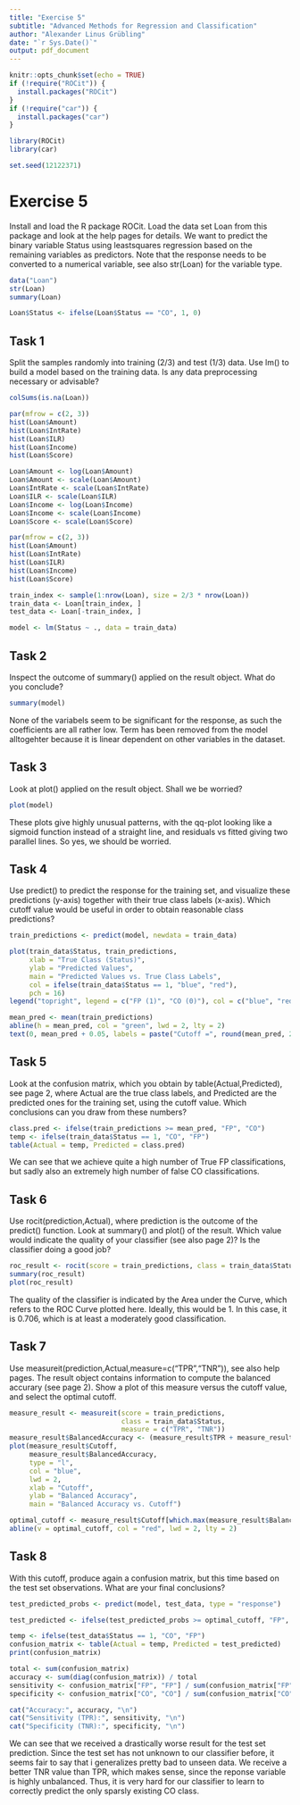 ```yaml
---
title: "Exercise 5"
subtitle: "Advanced Methods for Regression and Classification"
author: "Alexander Linus Grübling"
date: "`r Sys.Date()`"
output: pdf_document
---
```


```r
knitr::opts_chunk$set(echo = TRUE)
if (!require("ROCit")) {
  install.packages("ROCit")
}
if (!require("car")) {
  install.packages("car")
}

library(ROCit)
library(car)

set.seed(12122371)
```

# Exercise 5

Install and load the R package ROCit. Load the data set Loan from this package and look at the help pages for details. We want to predict the binary variable Status using leastsquares regression based on the remaining variables as predictors. Note that the response needs to be converted to a numerical variable, see also str(Loan) for the variable type.

```r
data("Loan")
str(Loan)
summary(Loan)

Loan$Status <- ifelse(Loan$Status == "CO", 1, 0)
```

## Task 1

Split the samples randomly into training (2/3) and test (1/3) data. Use lm() to build a model based on the training data. Is any data preprocessing necessary or advisable?

```r
colSums(is.na(Loan))

par(mfrow = c(2, 3))
hist(Loan$Amount)
hist(Loan$IntRate)
hist(Loan$ILR)
hist(Loan$Income)
hist(Loan$Score)

Loan$Amount <- log(Loan$Amount)
Loan$Amount <- scale(Loan$Amount)
Loan$IntRate <- scale(Loan$IntRate)
Loan$ILR <- scale(Loan$ILR)
Loan$Income <- log(Loan$Income)
Loan$Income <- scale(Loan$Income)
Loan$Score <- scale(Loan$Score)

par(mfrow = c(2, 3))
hist(Loan$Amount)
hist(Loan$IntRate)
hist(Loan$ILR)
hist(Loan$Income)
hist(Loan$Score)

train_index <- sample(1:nrow(Loan), size = 2/3 * nrow(Loan))
train_data <- Loan[train_index, ]
test_data <- Loan[-train_index, ]

model <- lm(Status ~ ., data = train_data)
```

## Task 2

Inspect the outcome of summary() applied on the result object. What do you conclude?

```r
summary(model)
```

None of the variabels seem to be significant for the response, as such the coefficients are all rather low. Term has been removed from the model alltogehter because it is linear dependent on other variables in the dataset.

## Task 3 
Look at plot() applied on the result object. Shall we be worried?

```r
plot(model)
```

These plots give highly unusual patterns, with the qq-plot looking like a sigmoid function instead of a straight line, and residuals vs fitted giving two parallel lines. So yes, we should be worried.

## Task 4

Use predict() to predict the response for the training set, and visualize these predictions (y-axis) together with their true class labels (x-axis). Which cutoff value would be useful in order to obtain reasonable class predictions?

```r
train_predictions <- predict(model, newdata = train_data)

plot(train_data$Status, train_predictions,
     xlab = "True Class (Status)",
     ylab = "Predicted Values",
     main = "Predicted Values vs. True Class Labels",
     col = ifelse(train_data$Status == 1, "blue", "red"),
     pch = 16)
legend("topright", legend = c("FP (1)", "CO (0)"), col = c("blue", "red"), pch = 16)

mean_pred <- mean(train_predictions)
abline(h = mean_pred, col = "green", lwd = 2, lty = 2)
text(0, mean_pred + 0.05, labels = paste("Cutoff =", round(mean_pred, 2)), col = "green")
```

## Task 5

Look at the confusion matrix, which you obtain by table(Actual,Predicted), see page 2, where Actual are the true class labels, and Predicted are the predicted ones for the training set, using the cutoff value. Which conclusions can you draw from these numbers?

```r
class.pred <- ifelse(train_predictions >= mean_pred, "FP", "CO")
temp <- ifelse(train_data$Status == 1, "CO", "FP")
table(Actual = temp, Predicted = class.pred)
```

We can see that we achieve quite a high number of True FP classifications, but sadly also an extremely high number of false CO classifications.

## Task 6

Use rocit(prediction,Actual), where prediction is the outcome of the predict() function. Look at summary() and plot() of the result. Which value would indicate the quality of your classifier (see also page 2)? Is the classifier doing a good job?

```r
roc_result <- rocit(score = train_predictions, class = train_data$Status)
summary(roc_result)
plot(roc_result)
```

The quality of the classifier is indicated by the Area under the Curve, which refers to the ROC Curve plotted here. Ideally, this would be 1. In this case, it is 0.706, which is at least a moderately good classification.

## Task 7

Use measureit(prediction,Actual,measure=c("TPR","TNR")), see also help pages. The result object contains information to compute the balanced accurary (see page 2). Show a plot of this measure versus the cutoff value, and select the optimal cutoff.

```r
measure_result <- measureit(score = train_predictions, 
                            class = train_data$Status, 
                            measure = c("TPR", "TNR"))
measure_result$BalancedAccuracy <- (measure_result$TPR + measure_result$TNR) / 2
plot(measure_result$Cutoff, 
     measure_result$BalancedAccuracy, 
     type = "l", 
     col = "blue", 
     lwd = 2,
     xlab = "Cutoff", 
     ylab = "Balanced Accuracy", 
     main = "Balanced Accuracy vs. Cutoff")

optimal_cutoff <- measure_result$Cutoff[which.max(measure_result$BalancedAccuracy)]
abline(v = optimal_cutoff, col = "red", lwd = 2, lty = 2)
```

## Task 8

With this cutoff, produce again a confusion matrix, but this time based on the test set observations. What are your final conclusions?

```r
test_predicted_probs <- predict(model, test_data, type = "response")

test_predicted <- ifelse(test_predicted_probs >= optimal_cutoff, "FP", "CO")

temp <- ifelse(test_data$Status == 1, "CO", "FP")
confusion_matrix <- table(Actual = temp, Predicted = test_predicted)
print(confusion_matrix)

total <- sum(confusion_matrix)
accuracy <- sum(diag(confusion_matrix)) / total
sensitivity <- confusion_matrix["FP", "FP"] / sum(confusion_matrix["FP", ])
specificity <- confusion_matrix["CO", "CO"] / sum(confusion_matrix["CO", ])

cat("Accuracy:", accuracy, "\n")
cat("Sensitivity (TPR):", sensitivity, "\n")
cat("Specificity (TNR):", specificity, "\n")
```

We can see that we received a drastically worse result for the test set prediction. Since the test set has not unknown to our classifier before, it seems fair to say that i generalizes pretty bad to unseen data. We receive a better TNR value than TPR, which makes sense, since the reponse variable is highly unbalanced. Thus, it is very hard for our classifier to learn to correctly predict the only sparsly existing CO class.

